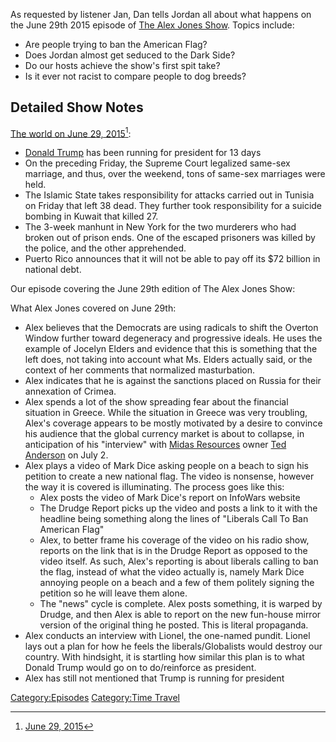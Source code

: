 {{DEFAULTSORT:
    #_EPISODE_0036:June 29, 2015
}}{{Episode
    | title           = June 29, 2015
    | caption         = Listen to this episode on [https://knowledgefight.libsyn.com/knowledge-fight-june-29th-2015 Libsyn] [https://open.spotify.com/episode/7F0p82QtLFOv8vKKflYt8k Spotify], Read the [[Transcript/36: June 29, 2015|Unofficial Transcript]]
    | episodeNumber   = 36
    | length          = 02:15:42
    | airDate         = May 3, 2017
    | coverageDate    = June 29, 2015
    | episodeType     = [[:Category:Time Travel|Time Travel]]
    | appearance      = [[Lionel]]
    | oocDrop         = Being right more often than everyone else is being a conspiracy theorist
    | previousEpisode = [[35: Custody Press Conference]]
    | nextEpisode     = [[37: May 1, 2017]]
}}

{{Stub}}

As requested by listener Jan, Dan tells Jordan all about what happens on the June 29th 2015 episode of [[The Alex Jones Show]]. Topics include:

*Are people trying to ban the American Flag?
*Does Jordan almost get seduced to the Dark Side?
*Do our hosts achieve the show's first spit take?
*Is it ever not racist to compare people to dog breeds?

==Detailed Show Notes==

[https://www.democracynow.org/2015/6/29/headlines The world on June 29, 2015]<ref>[https://knowledgefight.com/the-past/2015/6/29/june-29-2015 June 29, 2015]</ref>:

*[[Donald Trump]] has been running for president for 13 days
*On the preceding Friday, the Supreme Court legalized same-sex marriage, and thus, over the weekend, tons of same-sex marriages were held.
*The Islamic State takes responsibility for attacks carried out in Tunisia on Friday that left 38 dead. They further took responsibility for a suicide bombing in Kuwait that killed 27.
*The 3-week manhunt in New York for the two murderers who had broken out of prison ends. One of the escaped prisoners was killed by the police, and the other apprehended.
*Puerto Rico announces that it will not be able to pay off its $72 billion in national debt.

Our episode covering the June 29th edition of The Alex Jones Show:

What Alex Jones covered on June 29th:

*Alex believes that the Democrats are using radicals to shift the Overton Window further toward degeneracy and progressive ideals. He uses the example of Jocelyn Elders and evidence that this is something that the left does, not taking into account what Ms. Elders actually said, or the context of her comments that normalized masturbation.
*Alex indicates that he is against the sanctions placed on Russia for their annexation of Crimea.
*Alex spends a lot of the show spreading fear about the financial situation in Greece. While the situation in Greece was very troubling, Alex's coverage appears to be mostly motivated by a desire to convince his audience that the global currency market is about to collapse, in anticipation of his "interview" with [[Midas Resources]] owner [[Ted Anderson]] on July 2.
*Alex plays a video of Mark Dice asking people on a beach to sign his petition to create a new national flag. The video is nonsense, however the way it is covered is illuminating. The process goes like this:
**Alex posts the video of Mark Dice's report on InfoWars website
**The Drudge Report picks up the video and posts a link to it with the headline being something along the lines of "Liberals Call To Ban American Flag"
**Alex, to better frame his coverage of the video on his radio show, reports on the link that is in the Drudge Report as opposed to the video itself. As such, Alex's reporting is about liberals calling to ban the flag, instead of what the video actually is, namely Mark Dice annoying people on a beach and a few of them politely signing the petition so he will leave them alone.
**The "news" cycle is complete. Alex posts something, it is warped by Drudge, and then Alex is able to report on the new fun-house mirror version of the original thing he posted. This is literal propaganda.
*Alex conducts an interview with Lionel, the one-named pundit. Lionel lays out a plan for how he feels the liberals/Globalists would destroy our country. With hindsight, it is startling how similar this plan is to what Donald Trump would go on to do/reinforce as president.
*Alex has still not mentioned that Trump is running for president

[[Category:Episodes]]
[[Category:Time Travel]]
